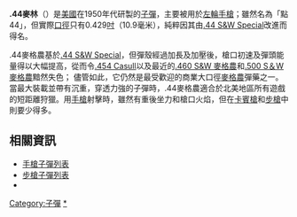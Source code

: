 {{unreferenced|time=2016-05-08T07:43:19+00:00}}
{{NoteTA
|G1=Military
|G2=長度單位
|G3=Firearms
}}
{{Infobox Firearm Cartridge
|name= .44麥林子弹
|image= File:44-cartridge.jpg
|image_size = 300px
|caption= .44 麥林子彈
|origin= {{flag|USA|1912}}
|type= 手槍
<!-- 使用記錄 -->
|service=
|used_by=
|wars=
<!-- 生產歷史 -->
|designer= Elmer Keith、Smith & Wesson
|design_date= 1950年代
|manufacturer=
|production_date= 1955年—
|number=
|variants=
<!-- 規格 -->
|is_SI_units=
|parent= {{Link-en|.44 S&W Special|.44 S&W Special}}
|case type= 有緣、直筒
|bullet= .429
|neck= .457
|shoulder=
|base=.457
|rim_dia=.514
|rim_thick=.060
|case_length=1.285
|length=1.61
|primer= 大型手槍、麥格農
|max_pressure=36000
|max_cup=
|filling=
|filling_weight=
|detonation=
|yield=
<!-- 彈道表現 -->
|bw1=240
|btype1=SJHP Remington
|vel1=1180
|en1=741
|bw2=240
|btype2=JHP Cor-Bon
|vel2=1475
|en2=1160
|bw3=270
|btype3=LFN GC Buffalo Bore Heavy
|vel3=1450
|en3=1260
|bw4=300
|btype4=JSP Cor-Bon
|vel4=1250
|en4=1041
|bw5=340
|btype5=LFN +P+ Buffalo Bore Heavy
|vel5=1425
|en5=1533
|btype6=JHP Standard
|vel6=1282
|en6=760
|bw6=200
|test_barrel_length=7.5" (*6.5")
}}

'''.44麥林'''（{{lang-en|'''.44 Magnum'''}}）是[[美國|美國]]在1950年代研製的[[子彈|子彈]]，主要被用於[[左輪手槍|左輪手槍]]；雖然名為「點44」，但實際[[口徑|口徑]]只有0.429[[吋|吋]]（10.9毫米），純粹因其由[[.44_S&W_Special|.44 S&W Special]]改進而得名。

.44麥格農基於[[.44_S&W_Special|.44 S&W Special]]，但彈殼經過加長及加壓後，槍口初速及彈頭能量得以大幅提高，從而令[[.454_Casull|.454 Casull]]以及最近的[[.460_S&W_麥格農|.460 S&W 麥格農]]和[[.500_S＆W_麥格農|.500 S＆W 麥格農]]黯然失色； 儘管如此，它仍然是最受歡迎的商業大口徑[[麥格農|麥格農]]彈藥之一。當最大裝載並帶有沉重，穿透力強的子彈時，.44麥格農適合於北美地區所有遊戲的短距離狩獵。用[[手槍|手槍]]射擊時，雖然有重後坐力和槍口火焰，但在[[卡賓槍|卡賓槍]]和[[步槍|步槍]]中則要少得多。

== 相關資訊 ==
{{commons|.45 Magnum}}
* [[手槍子彈列表|手槍子彈列表]]
* [[步槍子彈列表|步槍子彈列表]]
* {{Link-en|.44 S&W Special|.44 S&W Special}}

{{枪械小作品}}
{{雷明登武器公司槍械及子彈}}
{{史密斯威森公司}}
[[Category:子彈|Category:子彈]]
[[Category:.44马格南口径枪械|*]]